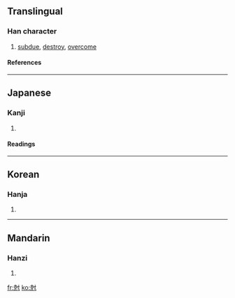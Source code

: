 {{see|剋}}

==Translingual==
===Han character===
{{Han char|rn=41|rad=寸|as=07|sn=10|four=|canj=十山木戈 (JUDI)}}
# [[subdue]], [[destroy]], [[overcome]]
====References====
{{Han ref|kx=0294.140|dkj=07435|dj=0583.010|hdz=10506.060|uh=5C05|ud=23557}}
----
==Japanese==
===Kanji===
{{ja-kanji|grade=|rs=寸07}}
# {{defn|Japanese}} 
====Readings====
{{ja-readings|on=[[こく]] (koku)|kun=[[かつ]] (katsu)}}
----
==Korean==
===Hanja===
{{ko-hanja|hangeul=극|rv=geuk|mr=kŭk}}
# {{defn|Korean}}
----
==Mandarin==
===Hanzi===
{{cmn-hanzi|pin=[[jiàng]] ([[jiang4]]), [[kè]] ([[ke4]]), [[qiāng]] ([[qiang1]])|wg=chiang<sup>4</sup>, k'o<sup>4</sup>, ch'iang<sup>1</sup>}}
# {{defn|Mandarin}}

[[fr:尅]]
[[ko:尅]]
